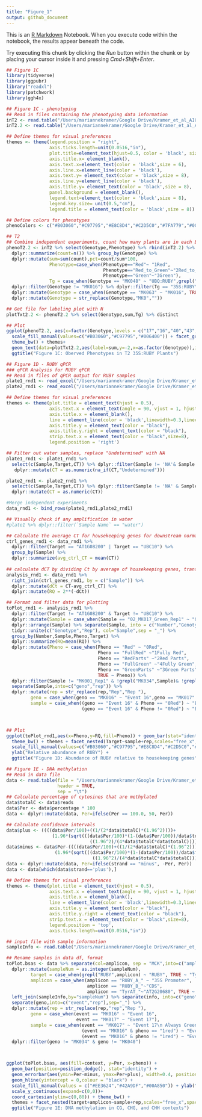 ```yaml
---
title: "Figure_1"
output: github_document
---
```


This is an [R Markdown](http://rmarkdown.rstudio.com) Notebook. When you execute code within the notebook, the results appear beneath the code. 

Try executing this chunk by clicking the *Run* button within the chunk or by placing your cursor inside it and pressing *Cmd+Shift+Enter*. 

```r
## Figure 1C
library(tidyverse)
library(ggpubr)
library("readxl")
library(patchwork)
library(ggh4x)
```


```r
## Figure 1C - phenotyping
## Read in files containing the phenotyping data information
inT2 <- read.table("/Users/mariannekramer/Google Drive/Kramer_et_al_AIO/Figures/ruby_phenotypes/T2_plant_phenotyping.txt",header=T,sep="\t") 
inT2.2 <- read.table("/Users/mariannekramer/Google Drive/Kramer_et_al_AIO/Figures/ruby_phenotypes/T2_plant_phenotyping.notebook.txt",header=T,sep="\t") 

## Define themes for visual preferences
themes <- theme(legend.position = "right",
                axis.ticks.length=unit(0.0516,"in"),
                plot.title=element_text(hjust=0.5, color = 'black', size = 8),
                axis.title.x= element_blank(),
                axis.text.x=element_text(color = 'black',size = 6),
                axis.line.x=element_line(color = 'black'),
                axis.text.y= element_text(color = 'black',size = 8),
                axis.line.y=element_line(color = 'black'),
                axis.title.y= element_text(color = 'black',size = 8),
                panel.background = element_blank(),
                legend.text=element_text(color = 'black',size = 8),
                legend.key.size= unit(0.5,"cm"),
                legend.title = element_text(color = 'black',size = 8))

## Define colors for phenotypes
phenoColors <- c("#B03060","#C97795","#E8C8D4","#C2D5C0","#7FA779","#006400")

## T2
## Combine independent experiments, count how many plants are in each Event (Genotype) and phenotype, filter out unused data
phenoT2.2 <- inT2 %>% select(Genotype,Phenotype) %>% rbind(inT2.2) %>% group_by(Genotype,Phenotype) %>% 
  dplyr::summarize(count=n()) %>% group_by(Genotype) %>%
  dplyr::mutate(sum=sum(count),pct=count/sum*100,
                Phenotype=case_when(Phenotype=="Red"~ "1Red",
                                    Phenotype=="Red_to_Green"~"2Red_to_Green",
                                    Phenotype=="Green"~"3Green"),
                Tg = case_when(Genotype == "MK048" ~ "UBQ:RUBY",grepl("MK05",Genotype)~"UBQ:RUBY",TRUE~"35S:RUBY")) %>%
  dplyr::filter(Genotype != "MK016") %>% dplyr::filter(Tg == "35S:RUBY") %>% 
  dplyr::mutate(Genotype = case_when(Genotype == "MK063" ~ "MK016", TRUE ~ Genotype)) %>% 
  dplyr::mutate(Genotype = str_replace(Genotype,"MK0",""))

## Get file for labeling plot with N
plotTxt2.2 <- phenoT2.2 %>% select(Genotype,sum,Tg) %>% distinct

## Plot
ggplot(phenoT2.2, aes(x=factor(Genotype,levels = c("17","16","40","43","34","41","42","44","45")),y=pct, fill=Phenotype)) + geom_col(color='black') + 
  scale_fill_manual(values=c("#B03060","#C97795","#006400")) + facet_grid(~Tg,scale='free',space='free')+
  theme_bw() + themes+
  geom_text(data=plotTxt2.2,aes(label=sum,y=-2,x=as.factor(Genotype)),inherit.aes = F,size=2) + 
  ggtitle("Figure 1C: Oberved Phenotypes in T2 35S:RUBY Plants")
```

```r
## Figure 1D - RUBY qPCR
### qPCR Analysis for RUBY qPCR
## Read in files of qPCR output for RUBY samples
plate1_rnd1 <- read_excel("/Users/mariannekramer/Google Drive/Kramer_et_al_AIO/Figures/ruby_qpcr/220623_ruby_target_capture_valid_plate1.xlsx",sheet="Results",range="D52:O315",col_names =c("Sample","Target","task","reporter","quencher","quantity","quant mean","quant sd","rq","rq min","rq max","CT"))
plate2_rnd1 <- read_excel("/Users/mariannekramer/Google Drive/Kramer_et_al_AIO/Figures/ruby_qpcr/220623_ruby_target_capture_valid_plate2.xlsx",sheet="Results",range="D52:O63",col_names =c("Sample","Target","task","reporter","quencher","quantity","quant mean","quant sd","rq","rq min","rq max","CT"))

## Define themes for visual preferences
themes <- theme(plot.title = element_text(hjust = 0.5),
                axis.text.x = element_text(angle = 90, vjust = 1, hjust=1),
                axis.title.x = element_blank(),
                line = element_line(color = 'black',linewidth=0.3,lineend="round"),
                axis.title.y = element_text(color = "black"),
                axis.title.y.right = element_text(color = "black"),
                strip.text.x = element_text(color = "black",size=8),
                legend.position = 'right')

## Filter out water samples, replace "Undetermined" with NA
plate1_rnd1 <- plate1_rnd1 %>%
  select(c(Sample,Target,CT)) %>% dplyr::filter(Sample != 'NA'& Sample != "water") %>%
   dplyr::mutate(CT = as.numeric(na_if(CT,"Undetermined")))

plate2_rnd1 <- plate2_rnd1 %>%
  select(c(Sample,Target,CT)) %>% dplyr::filter(Sample != 'NA' & Sample != "water") %>%
  dplyr::mutate(CT = as.numeric(CT))

#Merge independent experiments
data_rnd1 <- bind_rows(plate1_rnd1,plate2_rnd1)

## Visually check if any amplification in water
#plate1 %>% dplyr::filter(`Sample Name` == "water")

## Calculate the average CT for housekeeping genes for downstream normalization
ctrl_genes_rnd1 <- data_rnd1 %>% 
  dplyr::filter(Target == "AT1G08200" | Target == "UBC10") %>%
  group_by(Sample) %>%
  dplyr::summarize(avg_ctrl_CT = mean(CT))
  
## calculate dCT by dividing Ct by average of housekeeping genes, transform to RQ
analysis_rnd1 <- data_rnd1 %>% 
  right_join(ctrl_genes_rnd1, by = c("Sample")) %>%
  dplyr::mutate(dCt = CT-avg_ctrl_CT) %>%
  dplyr::mutate(RQ = 2**(-dCt))

## Format and filter data for plotting
toPlot_rnd1 <- analysis_rnd1 %>%
  dplyr::filter(Target != "AT1G08200" & Target != "UBC10") %>% 
  dplyr::mutate(Sample = case_when(Sample == "02_MK017_Green_Rep1" ~ "02_MK017_8green_Rep1", TRUE ~ Sample)) %>%
  dplyr::arrange(Sample) %>% separate(Sample, into = c("Number","Genotype","Pheno","Rep"), sep="_") %>%
  tidyr::unite(c("Genotype","Rep"), col="Sample",sep = "_") %>%
  group_by(Number,Sample,Pheno,Target) %>%
  dplyr::summarize(RQ=mean(RQ)) %>% 
  dplyr::mutate(Pheno = case_when(Pheno == "Red" ~ "0Red",
                                  Pheno == "FullRed" ~"1Fully Red",
                                  Pheno == "RedParts" ~"2Red Parts",
                                  Pheno == "FullGreen" ~"4Fully Green",
                                  Pheno == "GreenParts" ~"3Green Parts",
                                  TRUE ~ Pheno)) %>%
  dplyr::filter(Sample != "MK001_Rep1" & !grepl("MK034",Sample)& !grepl("MK010",Sample)& !grepl("MK040",Sample)) %>% 
  separate(Sample,into=c("geno","rep")) %>% 
  dplyr::mutate(rep = str_replace(rep,"Rep","Rep "),
         geno = case_when(geno == "MK016" ~ "Event 16",geno == "MK017" ~ "Event 17\n Always Green"), 
         sample = case_when((geno == "Event 16" & Pheno == "0Red") ~ "Event 16\n Always Red", 
                            (geno == "Event 16" & Pheno != "0Red") ~ "Event 16\n Red-to-Green", TRUE ~ geno))



## Plot
ggplot(toPlot_rnd1,aes(x=Pheno,y=RQ,fill=Pheno)) + geom_bar(stat="identity",position=position_dodge(0.9),color='black')+
  theme_bw() + themes + facet_nested(Target~sample+rep,scales="free_x",space="free") + 
  scale_fill_manual(values=c("#B03060","#C97795","#E8C8D4","#C2D5C0","#7FA779","#006400")) + 
  ylab("Relative abundance of RUBY") +
  ggtitle("Figure 1D: Abundance of RUBY relative to housekeeping genes")

```

```r
## Figure 1E - DNA methylation
## Read in data file
data <- read.table(file = "/Users/mariannekramer/Google Drive/Kramer_et_al_AIO/Figures/ruby_bsas/output_matrix.txt",
                   header = TRUE,
                   sep = "\t")
## Calculate percentage of cytosines that are methylated
data$totalC <- data$reads
data$Per <- data$percentage * 100
data <- dplyr::mutate(data, Per=ifelse(Per == 100.0, 50, Per))

## Calculate confidence intervals
data$plus <- ((((data$Per/100)+((1/(2*data$totalC)*(1.96^2))))+
                 (1.96*(sqrt(((data$Per/100)*(1-(data$Per/100))/data$totalC)+
                               ((1.96^2)/(4*data$totalC*data$totalC)))))))*100/1+((1/data$totalC)*(1.96^2))-data$Per
data$minus <- data$Per-((((data$Per/100)+((1/(2*data$totalC)*(1.96^2))))-
                  (1.96*(sqrt(((data$Per/100)*(1-(data$Per/100))/data$totalC)+
                                ((1.96^2)/(4*data$totalC*data$totalC)))))))*100/1+((1/data$totalC)*(1.96^2))
data <- dplyr::mutate(data, Per=ifelse(strand == "minus", -Per, Per))
data <- data[which(data$strand=='plus'),]

## Define themes for visual preferences
themes <- theme(plot.title = element_text(hjust = 0.5),
                axis.text.x = element_text(angle = 90, vjust = 1, hjust=1),
                axis.title.x = element_blank(),
                line = element_line(color = 'black',linewidth=0.3,lineend="round"),
                axis.title.y = element_text(color = "black"),
                axis.title.y.right = element_text(color = "black"),
                strip.text.x = element_text(color = "black",size=8),
                legend.position = 'top',
                axis.ticks.length=unit(0.0516,"in"))

## input file with sample information
sampleInfo <- read.table("/Users/mariannekramer/Google Drive/Kramer_et_al_AIO/Figures/ruby_bsas/MCK_to_sampleInfo.txt",sep="\t",header=T)

## Rename samples in data df, format
toPlot.bsas <- data %>% separate(col=amplicon, sep = "MCK",into=c("amplicon", "sampleNum")) %>% 
  dplyr::mutate(sampleNum = as.integer(sampleNum),
         target = case_when(grepl("RUBY",amplicon) ~ "RUBY", TRUE ~ "TyrAT"),
         amplicon = case_when(amplicon == "RUBY_A_" ~ "35S Promoter",
                              amplicon == "RUBY_B_"~"CDS",
                              amplicon == "TyrAT_"~"AT2G20680", TRUE ~ amplicon)) %>% 
  left_join(sampleInfo,by="sampleNum") %>% separate(info, into=c("geno","prom","pheno"),sep="[.]") %>% 
  separate(geno,into=c("event","rep"),sep="_") %>%
  dplyr::mutate(rep = str_replace(rep,"rep","Rep "),
         geno = case_when(event == "MK016" ~ "Event 16",
                          event == "MK017" ~ "Event 17"), 
         sample = case_when(event == "MK017" ~ "Event 17\n Always Green",
                            (event == "MK016" & pheno == "1red") ~ "Event 16\n Always Red", 
                            (event == "MK016" & pheno != "1red") ~ "Event 16\n Red-to-Green", TRUE ~ geno)) %>%
  dplyr::filter(geno != "MK034" & geno != "MK040")



ggplot(toPlot.bsas, aes(fill=context, y=Per, x=pheno)) + 
  geom_bar(position=position_dodge(), stat="identity") +
  geom_errorbar(aes(ymin=Per-minus, ymax=Per+plus), width=0.4, position = position_dodge(0.9)) +
  geom_hline(yintercept = 0,colour = "black") +
  scale_fill_manual(values = c("#EE3624","#42A9DF","#00A850")) + ylab("% DNA methylation") +
  scale_y_continuous(expand=c(0,0))+
  coord_cartesian(ylim=c(0,80)) + theme_bw() +
  themes + facet_nested(target+amplicon~sample+rep,scales="free_x",space="free") +
  ggtitle("Figure 1E: DNA methylation in CG, CHG, and CHH contexts")

```

